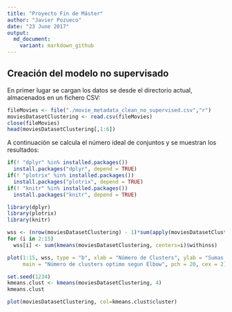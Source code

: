 ```yaml
---
title: "Proyecto Fin de Máster"
author: "Javier Pozueco"
date: "23 June 2017"
output:
  md_document:
    variant: markdown_github
---
```


## Creación del modelo no supervisado

En primer lugar se cargan los datos se desde el directorio actual, almacenados en un fichero CSV:

```r
fileMovies <- file("./movie_metadata_clean_no_supervised.csv","r") 
moviesDatasetClustering <- read.csv(fileMovies) 
close(fileMovies) 
head(moviesDatasetClustering[,1:6])
```

A continuación se calcula el número ideal de conjuntos y se muestran los resultados:

```r
if(! "dplyr" %in% installed.packages()) 
  install.packages("dplyr", depend = TRUE) 
if(! "plotrix" %in% installed.packages()) 
  install.packages("plotrix", depend = TRUE) 
if(! "knitr" %in% installed.packages()) 
  install.packages("knitr", depend = TRUE) 

library(dplyr) 
library(plotrix) 
library(knitr) 

wss <- (nrow(moviesDatasetClustering) - 1)*sum(apply(moviesDatasetClustering, 2, var)) 
for (i in 2:15) 
  wss[i] <- sum(kmeans(moviesDatasetClustering, centers=i)$withinss) 

plot(1:15, wss, type = "b", xlab = "Número de Clusters", ylab = "Sumas de cuadrados dentro de los grupos", 
     main = "Número de clusters optimo segun Elbow", pch = 20, cex = 2)

set.seed(1234) 
kmeans.clust <- kmeans(moviesDatasetClustering, 4) 
kmeans.clust

plot(moviesDatasetClustering, col=kmeans.clust$cluster)
```

